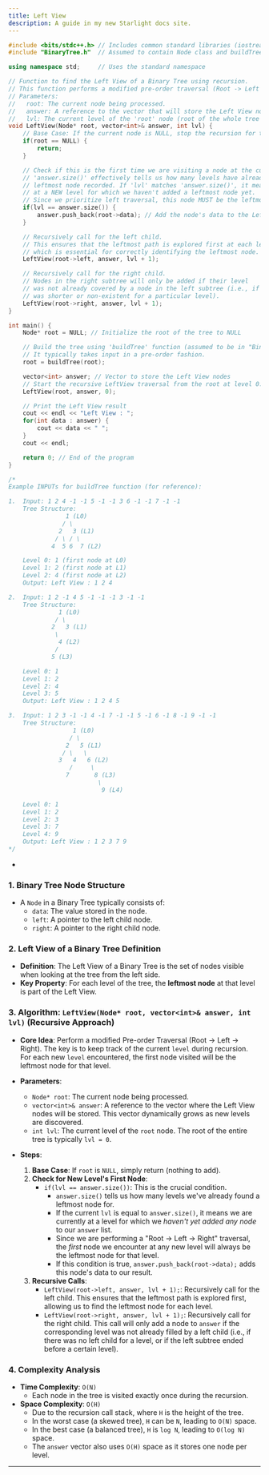 ```yaml
---
title: Left View
description: A guide in my new Starlight docs site.
---
```


```cpp
#include <bits/stdc++.h> // Includes common standard libraries (iostream, vector)
#include "BinaryTree.h"  // Assumed to contain Node class and buildTree function definitions

using namespace std;     // Uses the standard namespace

// Function to find the Left View of a Binary Tree using recursion.
// This function performs a modified pre-order traversal (Root -> Left -> Right).
// Parameters:
//   root: The current node being processed.
//   answer: A reference to the vector that will store the Left View nodes.
//   lvl: The current level of the 'root' node (root of the whole tree is level 0).
void LeftView(Node* root, vector<int>& answer, int lvl) {
    // Base Case: If the current node is NULL, stop the recursion for this path.
    if(root == NULL) {
        return;
    }

    // Check if this is the first time we are visiting a node at the current 'lvl'.
    // 'answer.size()' effectively tells us how many levels have already had their
    // leftmost node recorded. If 'lvl' matches 'answer.size()', it means we are
    // at a NEW level for which we haven't added a leftmost node yet.
    // Since we prioritize left traversal, this node MUST be the leftmost for this level.
    if(lvl == answer.size()) {
        answer.push_back(root->data); // Add the node's data to the Left View list.
    }

    // Recursively call for the left child.
    // This ensures that the leftmost path is explored first at each level,
    // which is essential for correctly identifying the leftmost node.
    LeftView(root->left, answer, lvl + 1);

    // Recursively call for the right child.
    // Nodes in the right subtree will only be added if their level
    // was not already covered by a node in the left subtree (i.e., if left subtree
    // was shorter or non-existent for a particular level).
    LeftView(root->right, answer, lvl + 1);
}

int main() {
    Node* root = NULL; // Initialize the root of the tree to NULL

    // Build the tree using 'buildTree' function (assumed to be in "BinaryTree.h")
    // It typically takes input in a pre-order fashion.
    root = buildTree(root);

    vector<int> answer; // Vector to store the Left View nodes
    // Start the recursive LeftView traversal from the root at level 0.
    LeftView(root, answer, 0);

    // Print the Left View result
    cout << endl << "Left View : ";
    for(int data : answer) {
        cout << data << " ";
    }
    cout << endl;

    return 0; // End of the program
}

/*
Example INPUTs for buildTree function (for reference):

1.  Input: 1 2 4 -1 -1 5 -1 -1 3 6 -1 -1 7 -1 -1
    Tree Structure:
                1 (L0)
               / \
              2   3 (L1)
             / \ / \
            4  5 6  7 (L2)

    Level 0: 1 (first node at L0)
    Level 1: 2 (first node at L1)
    Level 2: 4 (first node at L2)
    Output: Left View : 1 2 4

2.  Input: 1 2 -1 4 5 -1 -1 -1 3 -1 -1
    Tree Structure:
              1 (L0)
             / \
            2   3 (L1)
             \
              4 (L2)
             /
            5 (L3)

    Level 0: 1
    Level 1: 2
    Level 2: 4
    Level 3: 5
    Output: Left View : 1 2 4 5

3.  Input: 1 2 3 -1 -1 4 -1 7 -1 -1 5 -1 6 -1 8 -1 9 -1 -1
    Tree Structure:
                  1 (L0)
                 / \
                2   5 (L1)
               / \   \
              3   4   6 (L2)
                 /     \
                7       8 (L3)
                         \
                          9 (L4)

    Level 0: 1
    Level 1: 2
    Level 2: 3
    Level 3: 7
    Level 4: 9
    Output: Left View : 1 2 3 7 9
*/
```
-

### 1\. Binary Tree Node Structure

  * A `Node` in a Binary Tree typically consists of:
      * `data`: The value stored in the node.
      * `left`: A pointer to the left child node.
      * `right`: A pointer to the right child node.

### 2\. Left View of a Binary Tree Definition

  * **Definition**: The Left View of a Binary Tree is the set of nodes visible when looking at the tree from the left side.
  * **Key Property**: For each level of the tree, the **leftmost node** at that level is part of the Left View.

### 3\. Algorithm: `LeftView(Node* root, vector<int>& answer, int lvl)` (Recursive Approach)

  * **Core Idea**: Perform a modified Pre-order Traversal (Root -\> Left -\> Right). The key is to keep track of the current `level` during recursion. For each new `level` encountered, the first node visited will be the leftmost node for that level.

  * **Parameters**:

      * `Node* root`: The current node being processed.
      * `vector<int>& answer`: A reference to the vector where the Left View nodes will be stored. This vector dynamically grows as new levels are discovered.
      * `int lvl`: The current level of the `root` node. The root of the entire tree is typically `lvl = 0`.

  * **Steps**:

    1.  **Base Case**: If `root` is `NULL`, simply return (nothing to add).
    2.  **Check for New Level's First Node**:
          * `if(lvl == answer.size())`: This is the crucial condition.
              * `answer.size()` tells us how many levels we've already found a leftmost node for.
              * If the current `lvl` is equal to `answer.size()`, it means we are currently at a level for which we *haven't yet added any node* to our `answer` list.
              * Since we are performing a "Root -\> Left -\> Right" traversal, the *first* node we encounter at any new level will always be the leftmost node for that level.
              * If this condition is true, `answer.push_back(root->data);` adds this node's data to our result.
    3.  **Recursive Calls**:
          * `LeftView(root->left, answer, lvl + 1);`: Recursively call for the left child. This ensures that the leftmost path is explored first, allowing us to find the leftmost node for each level.
          * `LeftView(root->right, answer, lvl + 1);`: Recursively call for the right child. This call will only add a node to `answer` if the corresponding level was not already filled by a left child (i.e., if there was no left child for a level, or if the left subtree ended before a certain level).

### 4\. Complexity Analysis

  * **Time Complexity**: `O(N)`
      * Each node in the tree is visited exactly once during the recursion.
  * **Space Complexity**: `O(H)`
      * Due to the recursion call stack, where `H` is the height of the tree.
      * In the worst case (a skewed tree), `H` can be `N`, leading to `O(N)` space.
      * In the best case (a balanced tree), `H` is `log N`, leading to `O(log N)` space.
      * The `answer` vector also uses `O(H)` space as it stores one node per level.

-----


